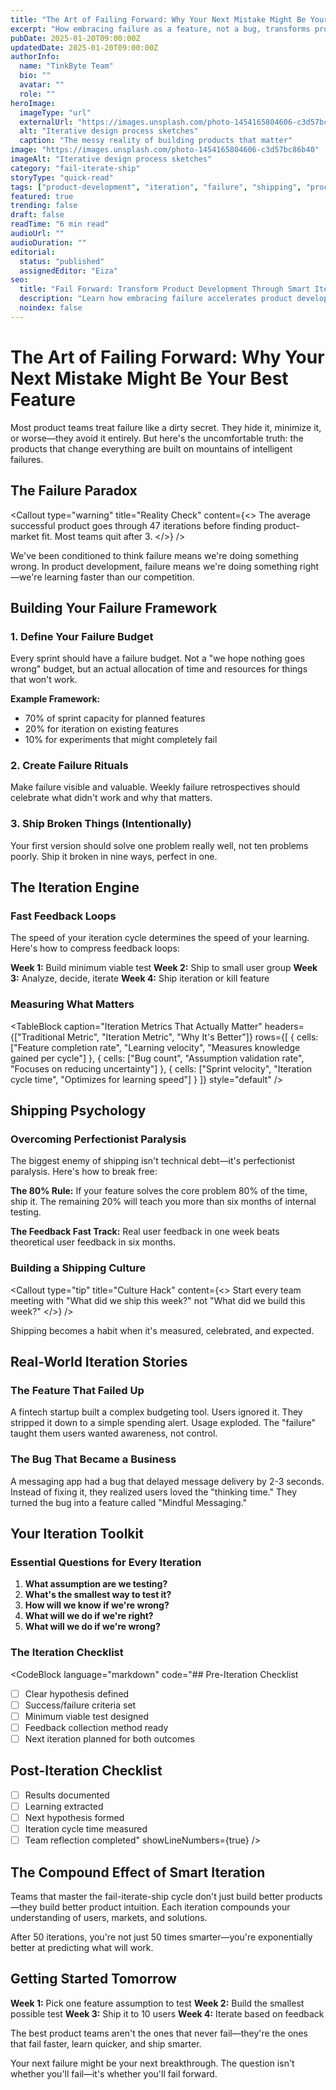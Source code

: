 ```yaml
---
title: "The Art of Failing Forward: Why Your Next Mistake Might Be Your Best Feature"
excerpt: "How embracing failure as a feature, not a bug, transforms product development from perfectionist paralysis into shipping machines."
pubDate: 2025-01-20T09:00:00Z
updatedDate: 2025-01-20T09:00:00Z
authorInfo:
  name: "TinkByte Team"
  bio: ""
  avatar: ""
  role: ""
heroImage:
  imageType: "url"
  externalUrl: "https://images.unsplash.com/photo-1454165804606-c3d57bc86b40"
  alt: "Iterative design process sketches"
  caption: "The messy reality of building products that matter"
image: "https://images.unsplash.com/photo-1454165804606-c3d57bc86b40"
imageAlt: "Iterative design process sketches"
category: "fail-iterate-ship"
storyType: "quick-read"
tags: ["product-development", "iteration", "failure", "shipping", "process"]
featured: true
trending: false
draft: false
readTime: "6 min read"
audioUrl: ""
audioDuration: ""
editorial:
  status: "published"
  assignedEditor: "Eiza"
seo:
  title: "Fail Forward: Transform Product Development Through Smart Iteration"
  description: "Learn how embracing failure accelerates product development. Real strategies for building iteration cycles that ship better products faster."
  noindex: false
---
```


# The Art of Failing Forward: Why Your Next Mistake Might Be Your Best Feature

Most product teams treat failure like a dirty secret. They hide it, minimize it, or worse—they avoid it entirely. But here's the uncomfortable truth: the products that change everything are built on mountains of intelligent failures.

## The Failure Paradox

<Callout
  type="warning"
  title="Reality Check"
  content={<>
    The average successful product goes through 47 iterations before finding product-market fit. Most teams quit after 3.
  </>}
/>

We've been conditioned to think failure means we're doing something wrong. In product development, failure means we're doing something right—we're learning faster than our competition.

## Building Your Failure Framework

### 1. Define Your Failure Budget

Every sprint should have a failure budget. Not a "we hope nothing goes wrong" budget, but an actual allocation of time and resources for things that won't work.

**Example Framework:**
- 70% of sprint capacity for planned features
- 20% for iteration on existing features
- 10% for experiments that might completely fail

### 2. Create Failure Rituals

<CodeBlock
  language="javascript"
  code="// Simple failure tracking
const failureLog = {
  hypothesis: 'Users want social sharing',
  experiment: 'Added share buttons to product pages',
  result: 'Zero usage after 2 weeks',
  learning: 'Users share through screenshots, not buttons',
  nextAction: 'Build screenshot-friendly product cards'
};"
/>

Make failure visible and valuable. Weekly failure retrospectives should celebrate what didn't work and why that matters.

### 3. Ship Broken Things (Intentionally)

<Quote quote="If you're not embarrassed by the first version of your product, you've launched too late." author="Reid Hoffman" style="default" role="LinkedIn Founder" />

Your first version should solve one problem really well, not ten problems poorly. Ship it broken in nine ways, perfect in one.

## The Iteration Engine

### Fast Feedback Loops

The speed of your iteration cycle determines the speed of your learning. Here's how to compress feedback loops:

**Week 1:** Build minimum viable test
**Week 2:** Ship to small user group
**Week 3:** Analyze, decide, iterate
**Week 4:** Ship iteration or kill feature

### Measuring What Matters

<TableBlock
  caption="Iteration Metrics That Actually Matter"
  headers={["Traditional Metric", "Iteration Metric", "Why It's Better"]}
  rows={[
    { cells: ["Feature completion rate", "Learning velocity", "Measures knowledge gained per cycle"] },
    { cells: ["Bug count", "Assumption validation rate", "Focuses on reducing uncertainty"] },
    { cells: ["Sprint velocity", "Iteration cycle time", "Optimizes for learning speed"] }
  ]}
  style="default"
/>

## Shipping Psychology

### Overcoming Perfectionist Paralysis

The biggest enemy of shipping isn't technical debt—it's perfectionist paralysis. Here's how to break free:

**The 80% Rule:** If your feature solves the core problem 80% of the time, ship it. The remaining 20% will teach you more than six months of internal testing.

**The Feedback Fast Track:** Real user feedback in one week beats theoretical user feedback in six months.

### Building a Shipping Culture

<Callout
  type="tip"
  title="Culture Hack"
  content={<>
    Start every team meeting with "What did we ship this week?" not "What did we build this week?"
  </>}
/>

Shipping becomes a habit when it's measured, celebrated, and expected.

## Real-World Iteration Stories

### The Feature That Failed Up

A fintech startup built a complex budgeting tool. Users ignored it. They stripped it down to a simple spending alert. Usage exploded. The "failure" taught them users wanted awareness, not control.

### The Bug That Became a Business

A messaging app had a bug that delayed message delivery by 2-3 seconds. Instead of fixing it, they realized users loved the "thinking time." They turned the bug into a feature called "Mindful Messaging."

## Your Iteration Toolkit

### Essential Questions for Every Iteration

1. **What assumption are we testing?**
2. **What's the smallest way to test it?**
3. **How will we know if we're wrong?**
4. **What will we do if we're right?**
5. **What will we do if we're wrong?**

### The Iteration Checklist

<CodeBlock
  language="markdown"
  code="## Pre-Iteration Checklist
- [ ] Clear hypothesis defined
- [ ] Success/failure criteria set
- [ ] Minimum viable test designed
- [ ] Feedback collection method ready
- [ ] Next iteration planned for both outcomes

## Post-Iteration Checklist
- [ ] Results documented
- [ ] Learning extracted
- [ ] Next hypothesis formed
- [ ] Iteration cycle time measured
- [ ] Team reflection completed"
  showLineNumbers={true}
/>

## The Compound Effect of Smart Iteration

Teams that master the fail-iterate-ship cycle don't just build better products—they build better product intuition. Each iteration compounds your understanding of users, markets, and solutions.

After 50 iterations, you're not just 50 times smarter—you're exponentially better at predicting what will work.

## Getting Started Tomorrow

**Week 1:** Pick one feature assumption to test
**Week 2:** Build the smallest possible test
**Week 3:** Ship it to 10 users
**Week 4:** Iterate based on feedback

<Newsletter variant="inline" title="Master the Iteration Cycle" description="Get weekly strategies for building products that ship and succeed." buttonText="Subscribe" showFeatures={false} />

The best product teams aren't the ones that never fail—they're the ones that fail faster, learn quicker, and ship smarter.

Your next failure might be your next breakthrough. The question isn't whether you'll fail—it's whether you'll fail forward.